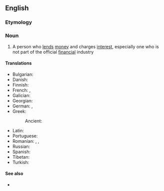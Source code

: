 ==English==

===Etymology===
{{compound|en|money|lender}}

===Noun===
{{en-noun}}

# A person who [[lend]]s [[money]] and charges [[interest]], especially one who is not part of the official [[financial]] industry

====Translations====
{{trans-top|person who lends money}}
* Bulgarian: {{t+|bg|лихвар|m}}
* Danish: {{t|da|pengeudlåner|c}}
* Finnish: {{t+|fi|rahanlainaaja}}
* French: {{t+|fr|usurier|m}}, {{t+|fr|prêteur|m}}
* Galician: {{t+|gl|prestamista|m|f}}
* Georgian: {{t|ka|მევახშე}}
* German: {{t+|de|Geldverleiher|m}}, {{t+|de|Geldverleiherin|f}}
* Greek: {{t+|el|τοκιστής|m}}
*: Ancient: {{t|grc|δανειστής|m}}
{{trans-mid}}
* Latin: {{t|la|faenerātor|m}}
* Portuguese: {{t+|pt|agiota|m|f}}
* Romanian: {{t+|ro|cămătar|m}}, {{t+|ro|uzurar|m}}, {{t|ro|uzurară|f}}
* Russian: {{t+|ru|ростовщи́к|m}}
* Spanish: {{t|es|prestamista|m|f}}
* Tibetan: {{t|bo|དངུལ་བུན་གཏོང་མཁན}}
* Turkish: {{t+|tr|tefeci}}
{{trans-bottom}}

====See also====
* {{l|en|loan shark}}